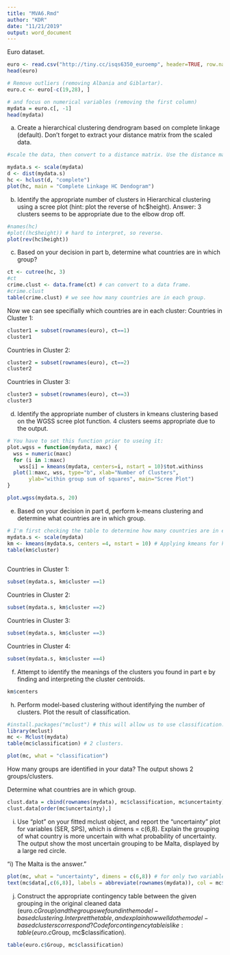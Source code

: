 ```yaml
---
title: "MVA6.Rmd"
author: "KDR"
date: "11/21/2019"
output: word_document
---
```



Euro dataset.
```r
euro <- read.csv("http://tiny.cc/isqs6350_euroemp", header=TRUE, row.names=1)
head(euro)

# Remove outliers (removing Albania and Giblartar).
euro.c <- euro[-c(19,28), ]

# and focus on numerical variables (removing the first column)
mydata = euro.c[, -1] 
head(mydata)
```
a) Create a hierarchical clustering dendrogram based on complete linkage (default). Don’t forget to extract your distance matrix from the scaled data.
```r
#scale the data, then convert to a distance matrix. Use the distance matrix to create clusters. 

mydata.s <- scale(mydata)
d <- dist(mydata.s)
hc <- hclust(d, "complete")
plot(hc, main = "Complete Linkage HC Dendogram")
```
b) Identify the appropriate number of clusters in Hierarchical clustering using a scree plot (hint: plot the reverse of hc$height). Answer: 3 clusters seems to be appropriate due to the elbow drop off. 
```r
#names(hc)
#plot((hc$height)) # hard to interpret, so reverse. 
plot(rev(hc$height))
```

c) Based on your decision in part b, determine what countries are in which group?
```r

ct <- cutree(hc, 3) 
#ct
crime.clust <- data.frame(ct) # can convert to a data frame. 
#crime.clust 
table(crime.clust) # we see how many countries are in each group. 
```
Now we can see specifially which countries are in each cluster:
Countries in Cluster 1:
```r
cluster1 = subset(rownames(euro), ct==1)
cluster1
```
Countries in Cluster 2:
```r
cluster2 = subset(rownames(euro), ct==2)
cluster2
```
Countries in Cluster 3:
```r
cluster3 = subset(rownames(euro), ct==3)
cluster3
```
d) Identify the appropriate number of clusters in kmeans clustering based on the WGSS scree plot function. 
4 clusters seems appropriate due to the output. 
```r
# You have to set this function prior to useing it:
plot.wgss = function(mydata, maxc) {
  wss = numeric(maxc)
  for (i in 1:maxc)
    wss[i] = kmeans(mydata, centers=i, nstart = 10)$tot.withinss
  plot(1:maxc, wss, type="b", xlab="Number of Clusters",
       ylab="within group sum of squares", main="Scree Plot")
}
```
```r
plot.wgss(mydata.s, 20)
```

e) Based on your decision in part d, perform k-means clustering and determine what
countries are in which group.
```r
# I'm first checking the table to determine how many countries are in each cluster. 
mydata.s <- scale(mydata)
km <- kmeans(mydata.s, centers =4, nstart = 10) # Applying kmeans for k=4 clusters, and setting 10 simulations for accuracy. 
table(km$cluster)
 
```
Countries in Cluster 1:
```r
subset(mydata.s, km$cluster ==1)
```
Countries in Cluster 2:
```r
subset(mydata.s, km$cluster ==2)
```
Countries in Cluster 3:
```r
subset(mydata.s, km$cluster ==3)
```
Countries in Cluster 4:
```r
subset(mydata.s, km$cluster ==4)
```
f) Attempt to identify the meanings of the clusters you found in part e by finding and interpreting the cluster centroids.
```r
km$centers
```
h) Perform model-based clustering without identifying the number of clusters. Plot the result of classification.  
```r
#install.packages("mclust") # this will allow us to use classification.
library(mclust)
mc <- Mclust(mydata)
table(mc$classification) # 2 clusters. 

plot(mc, what = "classification")

```
How many groups are identified in your data?
The output shows 2 groups/clusters. 

Determine what countries are in which group.
```r
clust.data = cbind(rownames(mydata), mc$classification, mc$uncertainty)
clust.data[order(mc$uncertainty),]
```

i) Use “plot” on your fitted mclust object, and report the “uncertainty” plot for variables (SER, SPS), which is dimens = c(6,8). Explain the grouping of what country is more uncertain with what probability of uncertainty.
The output show the most uncertain grouping to be Malta, displayed by a large red circle. 

"i) The Malta is the answer."
```r
plot(mc, what = "uncertainty", dimens = c(6,8)) # for only two variables; SER and SPS
text(mc$data[,c(6,8)], labels = abbreviate(rownames(mydata)), col = mc$classification)
```

j) Construct the appropriate contingency table between the given grouping in the original cleaned data
(euro.c$Group) and the groups we found in the model-based clustering. Interpret the table, and explain how well do
the model-based clusters correspond? Code for contingency table is like: table(euro.c$Group, mc$classification).
```r
table(euro.c$Group, mc$classification)
```





